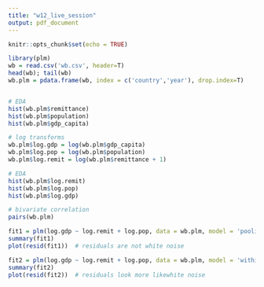 ```yaml
---
title: "w12_live_session"
output: pdf_document
---
```


```r
knitr::opts_chunk$set(echo = TRUE)
```

```r
library(plm)
wb = read.csv('wb.csv', header=T)
head(wb); tail(wb)
wb.plm = pdata.frame(wb, index = c('country','year'), drop.index=T)


# EDA
hist(wb.plm$remittance)
hist(wb.plm$population)
hist(wb.plm$gdp_capita)

# log transforms
wb.plm$log.gdp = log(wb.plm$gdp_capita)
wb.plm$log.pop = log(wb.plm$population)
wb.plm$log.remit = log(wb.plm$remittance + 1)

# EDA
hist(wb.plm$log.remit)
hist(wb.plm$log.pop)
hist(wb.plm$log.gdp)

# bivariate correlation
pairs(wb.plm)
```

```r
fit1 = plm(log.gdp ~ log.remit + log.pop, data = wb.plm, model = 'pooling')
summary(fit1)
plot(resid(fit1))  # residuals are not white noise

fit2 = plm(log.gdp ~ log.remit + log.pop, data = wb.plm, model = 'within')
summary(fit2)
plot(resid(fit2))  # residuals look more likewhite noise
```